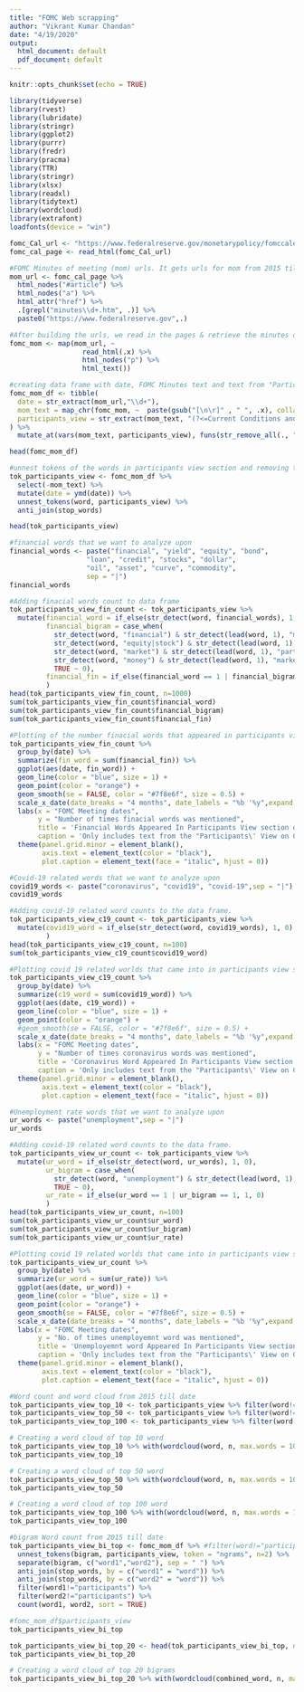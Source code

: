 ```yaml
---
title: "FOMC Web scrapping"
author: "Vikrant Kumar Chandan"
date: "4/19/2020"
output:
  html_document: default
  pdf_document: default
---
```


```r
knitr::opts_chunk$set(echo = TRUE)
```


```r
library(tidyverse)
library(rvest)
library(lubridate)
library(stringr)
library(ggplot2)
library(purrr)
library(fredr)
library(pracma)
library(TTR)
library(stringr)
library(xlsx)
library(readxl)
library(tidytext)
library(wordcloud)
library(extrafont)
loadfonts(device = "win")
```


```r
fomc_Cal_url <- "https://www.federalreserve.gov/monetarypolicy/fomccalendars.htm"
fomc_cal_page <- read_html(fomc_Cal_url)
```


```r
#FOMC Minutes of meeting (mom) urls. It gets urls for mom from 2015 till date
mom_url <- fomc_cal_page %>%
  html_nodes("#article") %>%
  html_nodes("a") %>%
  html_attr("href") %>%
  .[grepl("minutes\\d+.htm", .)] %>%
  paste0("https://www.federalreserve.gov",.)

```


```r
#After building the urls, we read in the pages & retrieve the minutes of meeting text...
fomc_mom <- map(mom_url, ~
                  read_html(.x) %>%
                  html_nodes("p") %>%
                  html_text())

```


```r
#creating data frame with date, FOMC Minutes text and text from "Participants’ Views on Current Conditions and the Economic Outlook" section for our analysis
fomc_mom_df <- tibble(
  date = str_extract(mom_url,"\\d+"),
  mom_text = map_chr(fomc_mom, ~  paste(gsub("[\n\r]" , " ", .x), collapse = "")),
  participants_view = str_extract(mom_text, "(?<=Current Conditions and the Economic Outlook).*(?=Committee Policy Action)")
) %>% 
  mutate_at(vars(mom_text, participants_view), funs(str_remove_all(., "\\d{1,}[\\,\\.]{1}\\d{1,}|\\d+")))

head(fomc_mom_df)
```


```r
#unnest tokens of the words in participants view section and removing the stop words. getting tokenized data
tok_participants_view <- fomc_mom_df %>%
  select(-mom_text) %>% 
  mutate(date = ymd(date)) %>%
  unnest_tokens(word, participants_view) %>%
  anti_join(stop_words)

head(tok_participants_view)

#financial words that we want to analyze upon
financial_words <- paste("financial", "yield", "equity", "bond",
                   "loan", "credit", "stocks", "dollar",
                   "oil", "asset", "curve", "commodity",
                   sep = "|")
financial_words
```


```r
#Adding finacial words count to data frame
tok_participants_view_fin_count <- tok_participants_view %>%
  mutate(financial_word = if_else(str_detect(word, financial_words), 1, 0),
         financial_bigram = case_when(
           str_detect(word, "financial") & str_detect(lead(word, 1), "market|condition") ~ 1,
           str_detect(word, "equity|stock") & str_detect(lead(word, 1), "price") ~ 1,
           str_detect(word, "market") & str_detect(lead(word, 1), "participants") ~ 1,
           str_detect(word, "money") & str_detect(lead(word, 1), "market") ~ 1,
           TRUE ~ 0),
         financial_fin = if_else(financial_word == 1 | financial_bigram == 1, 1, 0)
         )
head(tok_participants_view_fin_count, n=1000)
sum(tok_participants_view_fin_count$financial_word)
sum(tok_participants_view_fin_count$financial_bigram)
sum(tok_participants_view_fin_count$financial_fin)
```

```r
#Plotting of the number finacial words that appeared in participants view section over time.
tok_participants_view_fin_count %>% 
  group_by(date) %>%
  summarize(fin_word = sum(financial_fin)) %>%
  ggplot(aes(date, fin_word)) +
  geom_line(color = "blue", size = 1) +
  geom_point(color = "orange") +
  geom_smooth(se = FALSE, color = "#7f8e6f", size = 0.5) +
  scale_x_date(date_breaks = "4 months", date_labels = "%b '%y",expand = c(0.01,.01)) +
  labs(x = "FOMC Meeting dates",
       y = "Number of times finacial words was mentioned",
       title = 'Financial Words Appeared In Participants View section of FOMC Meeting Minutes',
       caption = 'Only includes text from the "Participants\' View on Current Conditions and the Economic Outlook" section\nSource: FOMC Website') +
  theme(panel.grid.minor = element_blank(),
        axis.text = element_text(color = "black"),
        plot.caption = element_text(face = "italic", hjust = 0))
```


```r
#Covid-19 related words that we want to analyze upon
covid19_words <- paste("coronavirus", "covid19", "covid-19",sep = "|")
covid19_words

#Adding covid-19 related word counts to the data frame.
tok_participants_view_c19_count <- tok_participants_view %>%
  mutate(covid19_word = if_else(str_detect(word, covid19_words), 1, 0)
         )
head(tok_participants_view_c19_count, n=100)
sum(tok_participants_view_c19_count$covid19_word)

#Plotting covid 19 related worlds that came into in participants view section of FOMC meeting over time
tok_participants_view_c19_count %>% 
  group_by(date) %>%
  summarize(c19_word = sum(covid19_word)) %>%
  ggplot(aes(date, c19_word)) +
  geom_line(color = "blue", size = 1) +
  geom_point(color = "orange") +
  #geom_smooth(se = FALSE, color = "#7f8e6f", size = 0.5) +
  scale_x_date(date_breaks = "4 months", date_labels = "%b '%y",expand = c(0.01,.01)) +
  labs(x = "FOMC Meeting dates",
       y = "Number of times coronavirus words was mentioned",
       title = 'Coronavirus Word Appeared In Participants View section of FOMC Minutes',
       caption = 'Only includes text from the "Participants\' View on Current Conditions and the Economic Outlook" section\nSource: FOMC Website') +
  theme(panel.grid.minor = element_blank(),
        axis.text = element_text(color = "black"),
        plot.caption = element_text(face = "italic", hjust = 0))

```



```r
#Unemployment rate words that we want to analyze upon
ur_words <- paste("unemployment",sep = "|")
ur_words

#Adding covid-19 related word counts to the data frame.
tok_participants_view_ur_count <- tok_participants_view %>%
  mutate(ur_word = if_else(str_detect(word, ur_words), 1, 0),
         ur_bigram = case_when(
           str_detect(word, "unemployment") & str_detect(lead(word, 1), "rate") ~ 1,
           TRUE ~ 0),
         ur_rate = if_else(ur_word == 1 | ur_bigram == 1, 1, 0)
         )
head(tok_participants_view_ur_count, n=100)
sum(tok_participants_view_ur_count$ur_word)
sum(tok_participants_view_ur_count$ur_bigram)
sum(tok_participants_view_ur_count$ur_rate)

#Plotting covid 19 related worlds that came into in participants view section of FOMC meeting over time
tok_participants_view_ur_count %>% 
  group_by(date) %>%
  summarize(ur_word = sum(ur_rate)) %>%
  ggplot(aes(date, ur_word)) +
  geom_line(color = "blue", size = 1) +
  geom_point(color = "orange") +
  geom_smooth(se = FALSE, color = "#7f8e6f", size = 0.5) +
  scale_x_date(date_breaks = "4 months", date_labels = "%b '%y",expand = c(0.01,.01)) +
  labs(x = "FOMC Meeting dates",
       y = "No. of times unemployemnt word was mentioned",
       title = 'Unemployemnt word Appeared In Participants View section of FOMC Minutes',
       caption = 'Only includes text from the "Participants\' View on Current Conditions and the Economic Outlook" section\nSource: FOMC Website') +
  theme(panel.grid.minor = element_blank(),
        axis.text = element_text(color = "black"),
        plot.caption = element_text(face = "italic", hjust = 0))

```


```r
#Word count and word cloud from 2015 till date
tok_participants_view_top_10 <- tok_participants_view %>% filter(word!="participants")   %>% count(word, sort = TRUE) %>% head(n=10)
tok_participants_view_top_50 <- tok_participants_view %>% filter(word!="participants")   %>% count(word, sort = TRUE) %>% head(n=50)
tok_participants_view_top_100 <- tok_participants_view %>% filter(word!="participants")   %>% count(word, sort = TRUE) %>% head(n=100)

# Creating a word cloud of top 10 word
tok_participants_view_top_10 %>% with(wordcloud(word, n, max.words = 100))
tok_participants_view_top_10

# Creating a word cloud of top 50 word
tok_participants_view_top_50 %>% with(wordcloud(word, n, max.words = 100))
tok_participants_view_top_50

# Creating a word cloud of top 100 word
tok_participants_view_top_100 %>% with(wordcloud(word, n, max.words = 100))
tok_participants_view_top_100

```


```r
#bigram Word count from 2015 till date
tok_participants_view_bi_top <- fomc_mom_df %>% #filter(word!="participants") %>%
  unnest_tokens(bigram, participants_view, token = "ngrams", n=2) %>%
  separate(bigram, c("word1","word2"), sep = " ") %>%
  anti_join(stop_words, by = c("word1" = "word")) %>%
  anti_join(stop_words, by = c("word2" = "word")) %>%
  filter(word1!="participants") %>%
  filter(word2!="participants") %>%
  count(word1, word2, sort = TRUE) 

#fomc_mom_df$participants_view
tok_participants_view_bi_top

tok_participants_view_bi_top_20 <- head(tok_participants_view_bi_top, n=20) %>% mutate(combined_word = paste(word1, word2, sep = " "))
tok_participants_view_bi_top_20

# Creating a word cloud of top 20 bigrams
tok_participants_view_bi_top_20 %>% with(wordcloud(combined_word, n, max.words = 100))

```



